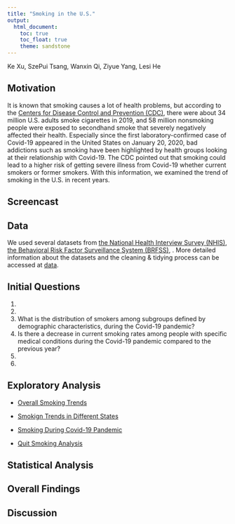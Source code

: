 ```yaml
---
title: "Smoking in the U.S."
output: 
  html_document:
    toc: true
    toc_float: true
    theme: sandstone
---
```


Ke Xu, SzePui Tsang, Wanxin Qi, Ziyue Yang, Lesi He

## Motivation

It is known that smoking causes a lot of health problems, but according to the [Centers for Disease Control and Prevention (CDC)](https://www.cdc.gov/tobacco/about/osh/index.htm), there were about 34 million U.S. adults smoke cigarettes in 2019, and 58 million nonsmoking people were exposed to secondhand smoke that severely negatively affected their health. Especially since the first laboratory-confirmed case of Covid-19 appeared in the United States on January 20, 2020, bad addictions such as smoking have been highlighted by health groups looking at their relationship with Covid-19. The CDC pointed out that smoking could lead to a higher risk of getting severe illness from Covid-19 whether current smokers or former smokers. With this information, we examined the trend of smoking in the U.S. in recent years.

## Screencast


## Data

We used several datasets from [the National Health Interview Survey (NHIS)](https://www.cdc.gov/nchs/nhis/index.htm), [the Behavioral Risk Factor Surveillance System (BRFSS)](https://www.cdc.gov/brfss/index.html), . More detailed information about the datasets and the cleaning & tidying process can be accessed at [data](data.html).

## Initial Questions

1. 
2. 
3. What is the distribution of smokers among subgroups defined by demographic characteristics, during the Covid-19 pandemic?
4. Is there a decrease in current smoking rates among people with specific medical conditions during the Covid-19 pandemic compared to the previous year?
5. 
6. 

## Exploratory Analysis

* [Overall Smoking Trends](part-1-.html)

* [Smokign Trends in Different States](part1_brfss.html)

* [Smoking During Covid-19 Pandemic](smoking_and_covid19.html)

* [Quit Smoking Analysis](quit_smoke.html)

## Statistical Analysis



## Overall Findings


## Discussion





